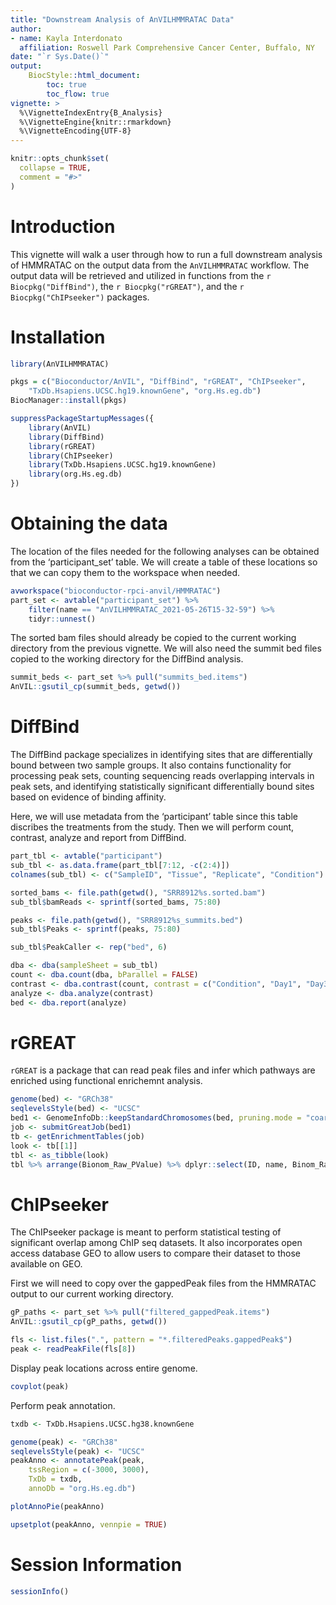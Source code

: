```yaml
---
title: "Downstream Analysis of AnVILHMMRATAC Data"
author:
- name: Kayla Interdonato
  affiliation: Roswell Park Comprehensive Cancer Center, Buffalo, NY
date: "`r Sys.Date()`"
output:
    BiocStyle::html_document:
        toc: true
        toc_flow: true
vignette: >
  %\VignetteIndexEntry{B_Analysis}
  %\VignetteEngine{knitr::rmarkdown}
  %\VignetteEncoding{UTF-8}
---
```


```r
knitr::opts_chunk$set(
  collapse = TRUE,
  comment = "#>"
)
```

# Introduction

This vignette will walk a user through how to run a full downstream analysis of
HMMRATAC on the output data from the `AnVILHMMRATAC` workflow. The output data
will be retrieved and utilized in functions from the `r Biocpkg("DiffBind")`,
the `r Biocpkg("rGREAT")`, and the `r Biocpkg("ChIPseeker")` packages. 

# Installation

```r
library(AnVILHMMRATAC)
```

```r
pkgs = c("Bioconductor/AnVIL", "DiffBind", "rGREAT", "ChIPseeker", 
    "TxDb.Hsapiens.UCSC.hg19.knownGene", "org.Hs.eg.db")
BiocManager::install(pkgs)

suppressPackageStartupMessages({
    library(AnVIL)
    library(DiffBind)
    library(rGREAT)
    library(ChIPseeker)
    library(TxDb.Hsapiens.UCSC.hg19.knownGene)
    library(org.Hs.eg.db)
})
```

# Obtaining the data

The location of the files needed for the following analyses can be obtained from
the 'participant_set' table. We will create a table of these locations so that
we can copy them to the workspace when needed.

```r
avworkspace("bioconductor-rpci-anvil/HMMRATAC")
part_set <- avtable("participant_set") %>%
    filter(name == "AnVILHMMRATAC_2021-05-26T15-32-59") %>%
    tidyr::unnest()
```

The sorted bam files should already be copied to the current working directory
from the previous vignette. We will also need the summit bed files copied to
the working directory for the DiffBind analysis.

```r
summit_beds <- part_set %>% pull("summits_bed.items")
AnVIL::gsutil_cp(summit_beds, getwd())
``` 

# DiffBind

The DiffBind package specializes in identifying sites that are differentially
bound between two sample groups. It also contains functionality for processing
peak sets, counting sequencing reads overlapping intervals in peak sets, and
identifying statistically significant differentially bound sites based on
evidence of binding affinity.

Here, we will use metadata from the 'participant' table since this table
discribes the treatments from the study. Then we will perform count, contrast,
analyze and report from DiffBind.

```r
part_tbl <- avtable("participant")
sub_tbl <- as.data.frame(part_tbl[7:12, -c(2:4)])
colnames(sub_tbl) <- c("SampleID", "Tissue", "Replicate", "Condition")

sorted_bams <- file.path(getwd(), "SRR8912%s.sorted.bam")
sub_tbl$bamReads <- sprintf(sorted_bams, 75:80)

peaks <- file.path(getwd(), "SRR8912%s_summits.bed")
sub_tbl$Peaks <- sprintf(peaks, 75:80)

sub_tbl$PeakCaller <- rep("bed", 6)
```

```r
dba <- dba(sampleSheet = sub_tbl)
count <- dba.count(dba, bParallel = FALSE)
contrast <- dba.contrast(count, contrast = c("Condition", "Day1", "Day3"))
analyze <- dba.analyze(contrast)
bed <- dba.report(analyze)
```

# rGREAT

`rGREAT` is a package that can read peak files and infer which pathways are
enriched using functional enrichemnt analysis.

```r
genome(bed) <- "GRCh38"
seqlevelsStyle(bed) <- "UCSC"
bed1 <- GenomeInfoDb::keepStandardChromosomes(bed, pruning.mode = "coarse")
job <- submitGreatJob(bed1)
tb <- getEnrichmentTables(job)
look <- tb[[1]]
tbl <- as_tibble(look)
tbl %>% arrange(Bionom_Raw_PValue) %>% dplyr::select(ID, name, Binom_Raw_PValue)
```

# ChIPseeker

The ChIPseeker package is meant to perform statistical testing of significant
overlap among ChIP seq datasets. It also incorporates open access database GEO
to allow users to compare their dataset to those available on GEO.

First we will need to copy over the gappedPeak files from the HMMRATAC output to
our current working directory.

```r
gP_paths <- part_set %>% pull("filtered_gappedPeak.items")
AnVIL::gsutil_cp(gP_paths, getwd())
```

```r
fls <- list.files(".", pattern = "*.filteredPeaks.gappedPeak$")
peak <- readPeakFile(fls[8])
```

Display peak locations across entire genome.

```r
covplot(peak)
```

Perform peak annotation.

```r
txdb <- TxDb.Hsapiens.UCSC.hg38.knownGene

genome(peak) <- "GRCh38"
seqlevelsStyle(peak) <- "UCSC"
peakAnno <- annotatePeak(peak,
    tssRegion = c(-3000, 3000),
    TxDb = txdb,
    annoDb = "org.Hs.eg.db")

plotAnnoPie(peakAnno)

upsetplot(peakAnno, vennpie = TRUE)
```

# Session Information

```r
sessionInfo()
```
